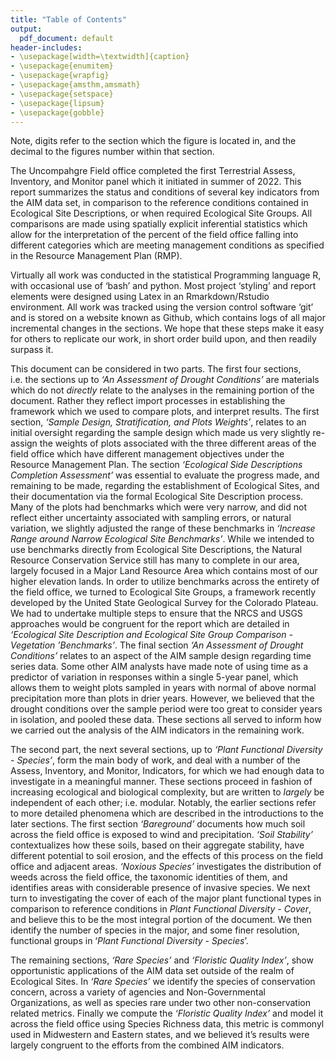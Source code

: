 ```yaml
---
title: "Table of Contents"
output:
  pdf_document: default
header-includes:
- \usepackage[width=\textwidth]{caption}
- \usepackage{enumitem}
- \usepackage{wrapfig}
- \usepackage{amsthm,amsmath}
- \usepackage{setspace}
- \usepackage{lipsum}
- \usepackage{gobble}
---
```


\pagenumbering{gobble}
\vspace{-1cm}

\begin{enumerate}[label=(\roman*)]
    \item Table of Contents \dotfill 1
    \item List of Figures \dotfill 2
    \item List of Tables \dotfill 4
    \item List of Acronyms \dotfill 5
    \item Abstract \dotfill 6
    \item Introduction \dotfill 7
    \item Executive Summary \dotfill 8
    \item Field Methods \dotfill 9
\end{enumerate}
\begin{enumerate}
    \item Sample Design, Stratification, and Plots Weights \dotfill 12
    \item Vegetation Re-classification \dotfill 21
    \item Ecological Site Descriptions Completion Assessment \dotfill 26
    \item Increase Range around Narrow Ecological Site Benchmarks \dotfill 29
    \item Ecological Site Description and Ecological Site Group Comparison - Vegetation 'Benchmarks' \dotfill 31
    \item An Assessment of Drought Conditions \dotfill 36
    \item An Overview of the Analytic Sections \dotfill 41
    \item Bare ground \dotfill 42
    \item Soil Stability \dotfill 45
    \item Noxious Species \dotfill 49
    \item Plant Functional Diversity - Cover \dotfill 54
    \item Plant Functional Diversity - Species \dotfill 66
    \item Rare Species \dotfill 71
    \item Floristic Quality Index \dotfill 77
    \item Glossary \dotfill 84
    \item Acknowledgements \dotfill pp
\end{enumerate} 

\newpage
\begin{center}
{\section{List of Figures}} 
\end{center}

\begin{enumerate}
    \item \textbf{Figure VIII.1} Layout of an AIM plot \dotfill 10
    \item \textbf{Figure 1.1} All AIM plots sampled in the field office  \dotfill 14
    \item \textbf{Figure 1.2} AIM plots sampled near Dominguez-Escalente NCA \dotfill 17
    \item \textbf{Figure 1.3} AIM plots sampled near Gunnison-Gorge NCA \dotfill 18
    \item \textbf{Figure 1.4} Summary of Plot Sampling Effort and Plot Fates \dotfill 20
    \item \textbf{Figure 2.1} Relationships between diagnostic metrics for vegetation types \dotfill 23
    \item \textbf{Figure 2.2} Percent Land Cover \dotfill 24
    \item \textbf{Figure 2.3} Movement of Pixels from stratification to post stratification \dotfill 25
    \item \textbf{Figure 3.1} Number of AIM plots per Ecological Site \dotfill 27
    \item \textbf{Figure 3.2} Number of plots which have Quantitative Benchmarks \dotfill 27
    \item \textbf{Figure 4.1} Imputed Ranges Around Mean Values \dotfill 29
    \item \textbf{Figure 4.2} Estimates of Ranges of Quantitative Benchmarks \dotfill 30
    \item \textbf{Figure 5.1} Proportion of Plots mapped to their Ecological Site Groups \dotfill 32
    \item \textbf{Figure 5.2} Initial Relationship Between Field Verified ESD and ESG extracted from the gridded surface \dotfill 32
    \item \textbf{Figure 5.3} Relationships Between ESDs and ESGs midway through the cleaning process \dotfill 33
    \item \textbf{Figure 5.4} Relationship between ESDs and ESGs at end of classification process \dotfill 33
    \item \textbf{Figure 5.5} Mean Benchmarks ESD and ESG \dotfill 34
    \item \textbf{Figure 6.1} Stylized topographic map of the area of analysis \dotfill 38
    \item \textbf{Figure 6.2} SPEI of the Uncompahgre Field Office Area \dotfill 39
    \item \textbf{Figure 6.3} Drought Status of the Uncompahgre Field Office Area \dotfill 39
    \item \textbf{Figure 8.2} ESD and ESG derived Benchmarks [bare ground] \dotfill 42
    \item \textbf{Figure 8.3} Bare ground \dotfill 43
    \item \textbf{Figure 8.4} Land Meeting Benchmarks (Bare Ground) \dotfill 44
    \item \textbf{Figure 9.1} Estimates of Median Soil Stability \dotfill 46
    \item \textbf{Figure 9.2} Land Meeting Benchmarks (Soil Stability) \dotfill 47
    \item \textbf{Figure 10.1} Composite "Invasive Index" \dotfill 50
    \item \textbf{Figure 10.2} Invasive Species Index \dotfill 51
    \item \textbf{Figure 10.3} Invasive Species in the NE Field Office \dotfill 51
    \item \textbf{Figure 10.4} Land Meeting Benchmarks (Invasive Species) \dotfill 52
    \item \textbf{Figure 11.1} Validation of Calculations \dotfill 55
    \item \textbf{Figure 11.2} Forb Cover [Benchmarks] \dotfill 56
    \item \textbf{Figure 11.3} Shrub Cover [Benchmarks] \dotfill 58
    \item \textbf{Figure 11.4} Tree Cover [Benchmarks] \dotfill 59
    \item \textbf{Figure 11.5} Grass Cover [Benchmarks] \dotfill 60  
    \item \textbf{Figure 11.6} Proportion of Plots Meeting Benchmark \dotfill 61  
    \item \textbf{Figure 11.7} Total area of each stratum and the overall status of benchmarks \dotfill 62
    \item \textbf{Figure 12.1} Number of Species per Functional Group across ESD \dotfill 67  
    \item \textbf{Figure 12.2} Species Observed per AIM Plot \dotfill 68  
    \item \textbf{Figure 13.1} Species Occurrences \dotfill 73  
    \item \textbf{Figure 14.1} Measured Floristic Quality \dotfill 78 
    \item \textbf{Figure 14.2} Comparison of Median Values by Stratum \dotfill 80  
    \item \textbf{Figure 14.3} Predicted Floristic Quality \dotfill 80
    \item \textbf{Figure 14.4} Model Selection Table \dotfill 82
    \item \textbf{Figure 15.1} A Sample Frame with Five Panels \dotfill 85
\end{enumerate} 

Note, digits refer to the section which the figure is located in, and the decimal to the figures number within that section. 

\newpage
\begin{center}
{\section{List of Tables}} 
\end{center}

\begin{enumerate}
    \item \textbf{Figure VIII.1} Core Indicators and Methods to Collect them \dotfill 9
    \item \textbf{Table  1.1} Original Sample Design for the Entire Sample Frame \dotfill 14
    \item \textbf{Table  1.2} Realized Weighted Sample Design for the Entire Sample Frame  \dotfill 14
    \item \textbf{Table  1.3} Original Sample Design for Areas of Critical Environmental Concern and Wilderness Study Areas \dotfill 15
    \item \textbf{Table  1.4} Number of Plots Drawn per ACEC  \dotfill 16
    \item \textbf{Table  1.5} Realized Weighted Sample Design for the Entire Sample Frame  \dotfill 16
    \item \textbf{Table  1.6} Original Sample Design for Dominguez-Escalante \dotfill 17
    \item \textbf{Table  1.7} Realized Weighted Sample Design for Dominguez-Escalante \dotfill 18
    \item \textbf{Table  1.8} Original Sample Design for Gunnison Gorge \dotfill 18
    \item \textbf{Table  1.9} Realized Weighted Sample Design for Gunnison Gorge \dotfill 19
    \item \textbf{Table  3.1} Variation of Benchmarks \dotfill 29
    \item \textbf{Table  5.1} Variables to calculate Potential Evaporation via the Penman-Montieth equation \dotfill 37
    \item \textbf{Table  5.2} SPI Values Interpretation  \dotfill 38
    \item \textbf{Table 10.1} Land Meeting Benchmarks by Administrative Unit \dotfill 63
    \item \textbf{Table 12.1} Seven Forms of Rarity - Conceptual \dotfill 71
    \item \textbf{Table 12.2} Seven Forms of Rarity - Examples \dotfill 72
\end{enumerate} 

\newpage
\begin{center}
{\section{List of Acronyms}} 
\end{center}

\hspace{0pt}
\vfill
\begin{doublespacing}

\textbf{ACEC} Area of Critical Environmental Concern   \\  
\textbf{AIM} Terrestrial Assess, Inventory, and Monitor  \\   
\textbf{BLM} Bureau of Land Management   \\
\textbf{DEM} Digital Elevation Model  \\
\textbf{ES}  Ecological Site  \\
\textbf{ESD} Ecological Site Description  \\
\textbf{ESG} Ecological Site Group   \\
\textbf{MLRA} Major Land Resource Area   \\
\textbf{NCA}  National Conservation Area   \\
\textbf{NOC}  National Operations Center   \\
\textbf{NGO}  Non-Governmental Organization  \\ 
\textbf{NPS} National Park Service    \\
\textbf{NRCS} National Resource Conservation Service \\   
\textbf{RMP}  Resource Management Plan   \\
\textbf{USFS} United States Forest Service  \\       
\textbf{USGS}  United States Geological Survey \\     
\textbf{WSA} Wilderness Study Area  \\

\end{doublespacing}
\vfill
\hspace{0pt}

\newpage
\begin{center}
{\section{Abstract}} 
\end{center}

The Uncompahgre Field office completed the first Terrestrial Assess, Inventory, and Monitor panel which it initiated in summer of 2022. This report summarizes the status and conditions of several key indicators from the AIM data set, in comparison to the reference conditions contained in Ecological Site Descriptions, or when required Ecological Site Groups. All comparisons are made using spatially explicit inferential statistics which allow for the interpretation of the percent of the field office falling into different categories which are meeting management conditions as specified in the Resource Management Plan (RMP).

Virtually all work was conducted in the statistical Programming language R, with occasional use of 'bash' and python. Most project 'styling' and report elements were designed using Latex in an Rmarkdown/Rstudio environment. All work was tracked using the version control software 'git' and is stored on a website known as Github, which contains logs of all major incremental changes in the sections. We hope that these steps make it easy for others to replicate our work, in short order build upon, and then readily surpass it.

\newpage
\begin{center}
{\section{Introduction}}
\end{center}

This document can be considered in two parts. The first four sections, i.e. the sections up to *'An Assessment of Drought Conditions'* are materials which do not *directly* relate to the analyses in the remaining portion of the document. Rather they reflect import processes in establishing the framework which we used to compare plots, and interpret results. The first section, *'Sample Design, Stratification, and Plots Weights'*, relates to an initial oversight regarding the sample design which made us very slightly re-assign the weights of plots associated with the three different areas of the field office which have different management objectives under the Resource Management Plan. The section *'Ecological Side Descriptions Completion Assessment'* was essential to evaluate the progress made, and remaining to be made, regarding the establishment of Ecological Sites, and their documentation via the formal Ecological Site Description process. Many of the plots had benchmarks which were very narrow, and did not reflect either uncertainty associated with sampling errors, or natural variation, we slightly adjusted the range of these benchmarks in *'Increase Range around Narrow Ecological Site Benchmarks'*. While we intended to use benchmarks directly from Ecological Site Descriptions, the Natural Resource Conservation Service still has many to complete in our area, largely focused in a Major Land Resource Area which contains most of our higher elevation lands. In order to utilize benchmarks across the entirety of the field office, we turned to Ecological Site Groups, a framework recently developed by the United State Geological Survey for the Colorado Plateau. We had to undertake multiple steps to ensure that the NRCS and USGS approaches would be congruent for the report which are detailed in *'Ecological Site Description and Ecological Site Group Comparison - Vegetation 'Benchmarks'*. The final section *'An Assessment of Drought Conditions'* relates to an aspect of the AIM sample design regarding time series data. Some other AIM analysts have made note of using time as a predictor of variation in responses within a single 5-year panel, which allows them to weight plots sampled in years with normal of above normal precipitation more than plots in drier years. However, we believed that the drought conditions over the sample period were too great to consider years in isolation, and pooled these data. These sections all served to inform how we carried out the analysis of the AIM indicators in the remaining work.

The second part, the next several sections, up to *'Plant Functional Diversity - Species'*, form the main body of work, and deal with a number of the Assess, Inventory, and Monitor, Indicators, for which we had enough data to investigate in a meaningful manner. These sections proceed in fashion of increasing ecological and biological complexity, but are written to *largely* be independent of each other; i.e. modular. Notably, the earlier sections refer to more detailed phenomena which are described in the introductions to the later sections. The first section *'Bareground'* documents how much soil across the field office is exposed to wind and precipitation. *'Soil Stability'* contextualizes how these soils, based on their aggregate stability, have different potential to soil erosion, and the effects of this process on the field office and adjacent areas. *'Noxious Species'* investigates the distribution of weeds across the field office, the taxonomic identities of them, and identifies areas with considerable presence of invasive species. We next turn to investigating the cover of each of the major plant functional types in comparison to reference conditions in *Plant Functional Diversity - Cover*, and believe this to be the most integral portion of the document. We then identify the number of species in the major, and some finer resolution, functional groups in '*Plant Functional Diversity - Species*'. 

The remaining sections, *'Rare Species'* and *'Floristic Quality Index'*, show opportunistic applications of the AIM data set outside of the realm of Ecological Sites. In *'Rare Species'* we identify the species of conservation concern, across a variety of agencies and Non-Governmental Organizations, as well as species rare under two other non-conservation related metrics. Finally we compute the *'Floristic Quality Index'* and model it across the field office using Species Richness data, this metric is commonyl used in Midwestern and Eastern states, and we believed it's results were largely congruent to the efforts from the combined AIM indicators. 
